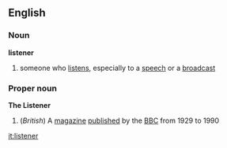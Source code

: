 ==English==
===Noun===
'''listener'''
# someone who [[listen]]s, especially to a [[speech]] or a [[broadcast]]
===Proper noun===
'''The Listener'''
#(''British'') A [[magazine]] [[publish]]ed by the [[BBC]] from 1929 to 1990

[[it:listener]]